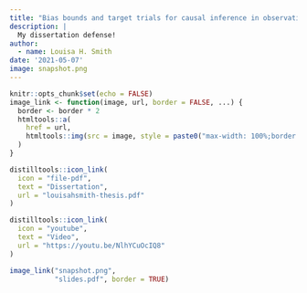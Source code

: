 ```yaml
---
title: "Bias bounds and target trials for causal inference in observational data"
description: |
  My dissertation defense!
author:
  - name: Louisa H. Smith
date: '2021-05-07'
image: snapshot.png
---
```


```r
knitr::opts_chunk$set(echo = FALSE)
image_link <- function(image, url, border = FALSE, ...) {
  border <- border * 2
  htmltools::a(
    href = url,
    htmltools::img(src = image, style = paste0("max-width: 100%;border: ", border, "px solid;"), ...)
  )
}
```

```r
distilltools::icon_link(
  icon = "file-pdf",
  text = "Dissertation",
  url = "louisahsmith-thesis.pdf"
)

distilltools::icon_link(
  icon = "youtube",
  text = "Video",
  url = "https://youtu.be/NlhYCuOcIQ8"
)

```

```r
image_link("snapshot.png",
           "slides.pdf", border = TRUE)
```
